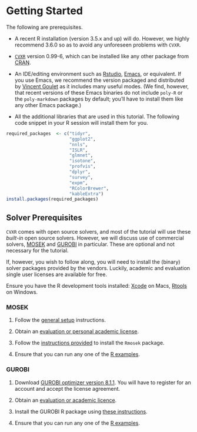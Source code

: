 # Getting Started 

The following are prerequisites.

- A recent R installation (version 3.5.x and up) will do. However, we
  highly recommend 3.6.0 so as to avoid any unforeseen problems with `CVXR`.

- [`CVXR`](https://cran.r-project.org/package=CVXR) version 0.99-6,
  which can be installed like any other package from
  [CRAN](https://cran.r-project.org).

- An IDE/editing environment such as [Rstudio](https://rstudio.com),
  [Emacs](https://www.gnu.org/software/emacs/), or equivalent. If you
  use Emacs, we recommend the version packaged and distributed by
  [Vincent Goulet](https://vgoulet.act.ulaval.ca/en/home/) as it
  includes many useful modes. (We find, however, that recent versions
  of these Emacs binaries do not include `poly-R` or the
  `poly-markdown` packages by default; you'll have to install them
  like any other Emacs package.)
  
- All the additional libraries that are used in this tutorial. The
  following code snippet in your R session will install them for you.
  
```r
required_packages  <- c("tidyr",
                        "ggplot2",
                        "nnls",
                        "ISLR",
                        "glmnet",
                        "isotone",
                        "profvis",
                        "dplyr",
                        "survey",
                        "expm",
                        "RColorBrewer",
                        "kableExtra")
install.packages(required_packages)
```

## Solver Prerequisites 

`CVXR` comes with open source solvers, and most of the tutorial will
use these _built-in_ open source solvers. However, we will discuss use
of commercial solvers, [MOSEK](https://www.mosek.com) and
[GUROBI](https://www.gurobi.com) in particular. These are optional and
not necessary for the tutorial.

If, however, you wish to follow along, you will need to install the
(binary) solver packages provided by the vendors. Luckily, academic
and evaluation single user licenses are available for free.

Ensure you have the R development tools installed:
  [Xcode](https://developer.apple.com/xcode/) on Macs,
  [Rtools](http://cran.r-project.org/bin/windows/Rtools/) on
  Windows.

### MOSEK

1. Follow the [general
setup](https://docs.mosek.com/9.0/install/index.html) instructions.

2. Obtain an [evaluation or personal academic
license](https://docs.mosek.com/9.0/licensing/quickstart.html#i-don-t-have-a-license-file-yet).

3. Follow the [instructions
provided](https://docs.mosek.com/9.0/rmosek/install-interface.html#system-requirements)
to install the `Rmosek` package.

4. Ensure that you can run any one of the [R examples](https://docs.mosek.com/9.0/rmosek/optimization-tutorials.html). 

### GUROBI

1. Download [GUROBI optimizer version
8.1.1](http://www.gurobi.com/downloads/gurobi-optimizer). You will
have to register for an account and accept the license agreement.

2. Obtain an [evaluation or academic licence](http://www.gurobi.com/downloads/licenses/license-center).

3. Install the GUROBI R package using [these
instructions](http://www.gurobi.com/documentation/8.1/quickstart_mac/r_installing_the_r_package.html).

4. Ensure that you can run any one of the [R
examples](http://www.gurobi.com/documentation/8.1/examples/r_examples.html).

